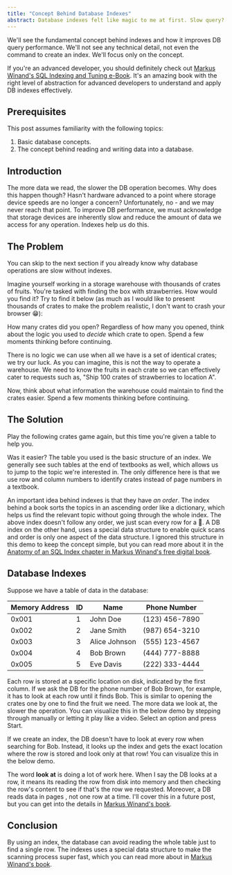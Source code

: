 ```yaml
---
title: "Concept Behind Database Indexes"
abstract: Database indexes felt like magic to me at first. Slow query? Create an index and see the magic happen! We'll explore the fundamental concept behind indexes to help us understand advanced concepts later.
---
```


We'll see the fundamental concept behind indexes and how it improves DB query performance. We'll not see any technical detail, not even the command to create an index. We'll focus only on the concept.

If you're an advanced developer, you should definitely check out [Markus Winand's SQL Indexing and Tuning e-Book][1]. It's an amazing book with the right level of abstraction for advanced developers to understand and apply DB indexes effectively.

## Prerequisites

This post assumes familiarity with the following topics:

1. Basic database concepts.
2. The concept behind reading and writing data into a database.

## Introduction

The more data we read, the slower the DB operation becomes<InfoPopover info="As we'll see, we could end up reading a lot of data just trying to find a single row."/>. Why does this happen though? Hasn't hardware advanced to a point where storage device speeds are no longer a concern? Unfortunately, no - and we may never reach that point. To improve DB performance, we must acknowledge that storage devices are inherently slow and reduce the amount of data we access for any operation. Indexes help us do this.

## The Problem

You can skip to the next section if you already know why database operations are slow without indexes.

Imagine yourself working in a storage warehouse with thousands of crates of fruits. You're tasked with finding the box with strawberries. How would you find it? Try to find it below (as much as I would like to present thousands of crates to make the problem realistic, I don't want to crash your browser 😁):

<FruitFinderGame fruitToFind="🍓" />

How many crates did you open? Regardless of how many you opened, think about the logic you used to _decide_ which crate to open. Spend a few moments thinking before continuing.

There is no logic we can use when all we have is a set of identical crates; we try our luck. As you can imagine, this is not the way to operate a warehouse. We need to know the fruits in each crate so we can effectively cater to requests such as, "Ship 100 crates of strawberries to location A".

Now, think about what information the warehouse could maintain to find the crates easier. Spend a few moments thinking before continuing.

## The Solution

Play the following crates game again, but this time you're given a table to help you.

<FruitFinderGame fruitToFind="🍒" showIndex={true} />

Was it easier? The table you used is the basic structure of an index. We generally see such tables at the end of textbooks as well, which allows us to jump to the topic we're interested in. The only difference here is that we use row and column numbers to identify crates instead of page numbers in a textbook.

An important idea behind indexes is that they have _an order_. The index behind a book sorts the topics in an ascending order like a dictionary, which helps us find the relevant topic without going through the whole index. The above index doesn't follow any order, we just scan every row for a 🍒. A DB index on the other hand, uses a special data structure to enable quick scans and order is only one aspect of the data structure. I ignored this structure in this demo to keep the concept simple, but you can read more about it in the [Anatomy of an SQL Index chapter in Markus Winand's free digital book][2].

## Database Indexes

Suppose we have a table of data in the database:

| Memory Address | ID  | Name          | Phone Number   |
| -------------- | --- | ------------- | -------------- |
| 0x001          | 1   | John Doe      | (123) 456-7890 |
| 0x002          | 2   | Jane Smith    | (987) 654-3210 |
| 0x003          | 3   | Alice Johnson | (555) 123-4567 |
| 0x004          | 4   | Bob Brown     | (444) 777-8888 |
| 0x005          | 5   | Eve Davis     | (222) 333-4444 |

Each row is stored at a specific location on disk, indicated by the first column. If we ask the DB for the phone number of Bob Brown, for example, it has to look at each row until it finds Bob. This is similar to opening the crates one by one to find the fruit we need. The more data we look at, the slower the operation. <DesktopOnly as ="span">You can visualize this in the below demo by stepping through manually or letting it play like a video. Select an option and press Start.</DesktopOnly>

<DatabaseIndexDemo withIndex={false} />
<Spacer size={64} />

If we create an index, the DB doesn't have to look at every row when searching for Bob. Instead, it looks up the index and gets the exact location where the row is stored and look only at that row! <DesktopOnly as ="span">You can visualize this in the below demo.</DesktopOnly>

<DatabaseIndexDemo withIndex={true} />
<Spacer size={64} />

The word **look at** is doing a lot of work here. When I say the DB looks at a
row, it means its reading the row from disk into memory and then checking the
row's content to see if that's the row we requested. Moreover, a DB reads data
in pages <InfoPopover info="a collection of rows" />, not one row at a time. I'll cover this in a future post, but you can get into the details in [Markus Winand's book][2].

## Conclusion

By using an index, the database can avoid reading the whole table just to find a single row. The indexes uses a special data structure to make the scanning process super fast, which you can read more about in [Markus Winand's book][2].

[1]: https://use-the-index-luke.com/sql/table-of-contents
[2]: https://use-the-index-luke.com/sql/anatomy
